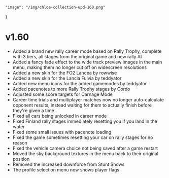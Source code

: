     "image": "/img/chloe-collection-upd-160.png"
}

# v1.60

- Added a brand new rally career mode based on Rally Trophy, complete with 3 tiers, all stages from the original game and new rally AI
- Added a fancy fade effect to the wide track preview images in the main menu, making them no longer cut off on widescreen resolutions
- Added a new skin for the FO2 Lancea by rowwise
- Added a new skin for the Lancia Fulvia by teddyator
- Added new menu icons for the added gamemodes by teddyator
- Added pacenotes to more Rally Trophy stages by Cordo
- Adjusted some score targets for Carnage Mode
- Career time trials and multiplayer matches now no longer auto-calculate opponent results, instead waiting for them to actually finish before they're given a time
- Fixed all cars being unlocked in career mode
- Fixed Finland rally stages immediately resetting you if you land in the water
- Fixed some small issues with pacenote loading
- Fixed the game sometimes resetting your car on rally stages for no reason
- Fixed the vehicle camera choice not being saved after a game restart
- Moved the sky background textures in the menu back to their original position
- Removed the increased downforce from Stunt Shows
- The profile selection menu now shows player flags